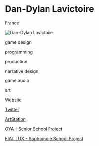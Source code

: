 # Dan-Dylan Lavictoire

<Location>

France

</Location>

![Dan-Dylan Lavictoire](https://cdna.artstation.com/p/users/avatars/000/678/892/large/9850decab6e8f4a20895d228cd97e156.jpg?1563831406)

<Skills>

game design

programming

production

narrative design

game audio

art

</Skills>

<Personal>

[Website](https://danlavictoire.wixsite.com/dadydoux/about)

[Twitter](https://twitter.com/RoiDaDyDoux)

</Personal>

<Business>

[ArtStation](https://www.artstation.com/dadydoux)

</Business>



<Games>

[OYA - Senior School Project](https://www.facebook.com/Oya-307382923103317/)

[FIAT LUX - Sophomore School Project](https://www.youtube.com/watch?v=Z1EQN6MK59E)

</Games>
